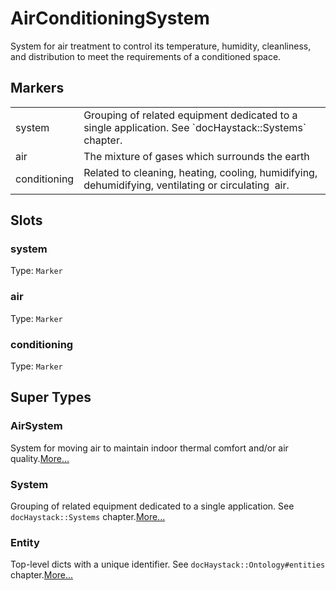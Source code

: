 # AirConditioningSystem
System for air treatment to control its temperature, humidity, cleanliness,
and distribution to meet the requirements of a conditioned space.
## Markers
<table>
<tbody>
<tr>
<td className='p-2 align-top'><span className='bg-sky-200 rounded-md px-3 py-1 text-sky-700 block font-semibold text-center text-sm'>system </span></td>
<td className='p-2 align-top'>Grouping of related equipment dedicated to a single application. See `docHaystack::Systems` chapter.</td>
</tr>
<tr>
<td className='p-2 align-top'><span className='bg-sky-200 rounded-md px-3 py-1 text-sky-700 block font-semibold text-center text-sm'>air </span></td>
<td className='p-2 align-top'>The mixture of gases which surrounds the earth</td>
</tr>
<tr>
<td className='p-2 align-top'><span className='bg-sky-200 rounded-md px-3 py-1 text-sky-700 block font-semibold text-center text-sm'>conditioning </span></td>
<td className='p-2 align-top'>Related to cleaning, heating, cooling, humidifying, dehumidifying, ventilating or circulating  air. </td>
</tr>
</tbody>
</table>

## Slots

### system
Type: `Marker`

### air
Type: `Marker`

### conditioning
Type: `Marker`



## Super Types
### AirSystem
System for moving air to maintain indoor thermal comfort and/or air quality.[More...](./AirSystem)

### System
Grouping of related equipment dedicated to a single application.
See `docHaystack::Systems` chapter.[More...](./System)

### Entity
Top-level dicts with a unique identifier.
See `docHaystack::Ontology#entities` chapter.[More...](./Entity)


